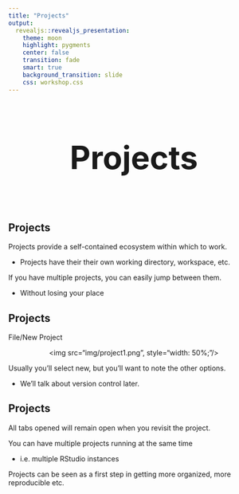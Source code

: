 ```yaml
---
title: "Projects"
output: 
  revealjs::revealjs_presentation:
    theme: moon
    highlight: pygments
    center: false
    transition: fade
    smart: true
    background_transition: slide
    css: workshop.css
---
```



## 

<div style='text-align: center; font-size:32'><h1>Projects<h1></div>


## Projects

<span class="emph">Projects</span> provide a self-contained ecosystem within which to work.

- Projects have their their own working directory, workspace, etc.

If you have multiple projects, you can easily jump between them.

- Without losing your place


## Projects

File/New Project

<div style='text-align:center;'><img src="img/project1.png", style="width: 50%;"/></div>

Usually you'll select new, but you'll want to note the other options.

- We'll talk about version control later.


## Projects

All tabs opened will remain open when you revisit the project.

You can have multiple projects running at the same time

- i.e. multiple RStudio instances

Projects can be seen as a first step in getting more organized, more reproducible etc.